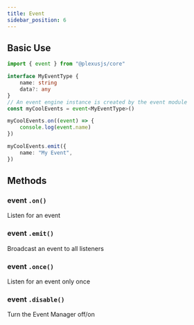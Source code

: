 ```yaml
---
title: Event
sidebar_position: 6
---
```


## Basic Use

```ts
import { event } from "@plexusjs/core"

interface MyEventType {
	name: string
	data?: any
}
// An event engine instance is created by the event module
const myCoolEvents = event<MyEventType>()

myCoolEvents.on((event) => {
	console.log(event.name)
})

myCoolEvents.emit({
	name: "My Event",
})
```

## Methods

### event `.on()`

Listen for an event

### event `.emit()`

Broadcast an event to all listeners

### event `.once()`

Listen for an event only once

### event `.disable()`

Turn the Event Manager off/on
